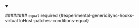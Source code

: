 
<details className="config-field" data-expandable="false" open>
<summary>

######## `equal` <span className="config-field-required" data-required="false">required</span> <span className="config-field-type"></span> <span className="config-field-default"></span> <span className="config-field-enum"></span> {#experimental-genericSync-hooks-virtualToHost-patches-conditions-equal}



</summary>



</details>
